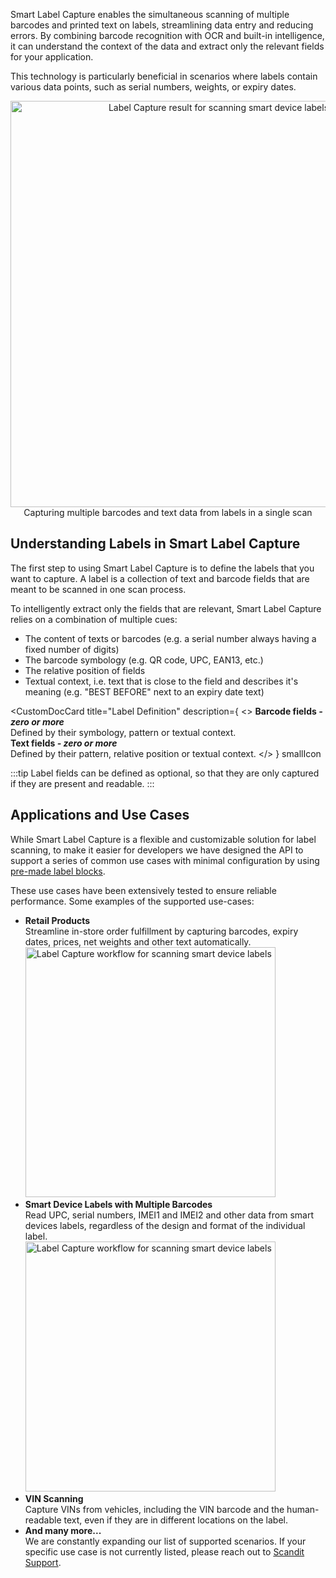 Smart Label Capture enables the simultaneous scanning of multiple barcodes and printed text on labels, streamlining data entry and reducing errors. By combining barcode recognition with OCR and built-in intelligence, it can understand the context of the data and extract only the relevant fields for your application. 

This technology is particularly beneficial in scenarios where labels contain various data points, such as serial numbers, weights, or expiry dates.

<p align="center">
  <img src="/img/batch-scanning/SLC-smart-devices.jpg" width="650px" alt="Label Capture result for scanning smart device labels" />
  <br/>Capturing multiple barcodes and text data from labels in a single scan
</p>

## Understanding Labels in Smart Label Capture

The first step to using Smart Label Capture is to define the labels that you want to capture.
A label is a collection of text and barcode fields that are meant to be scanned in one scan process.

To intelligently extract only the fields that are relevant, Smart Label Capture relies on a combination of multiple cues:

* The content of texts or barcodes (e.g. a serial number always having a fixed number of digits)
* The barcode symbology (e.g. QR code, UPC, EAN13, etc.)
* The relative position of fields
* Textual context, i.e. text that is close to the field and describes it's meaning (e.g. "BEST BEFORE" next to an expiry date text)


<CustomDocCardsWrapper>

<CustomDocCard 
  title="Label Definition" 
  description={
    <>
      <strong>Barcode fields<em> - zero or more</em></strong> 
      <br />
      Defined by their symbology, pattern or textual context.
      <br />
      <strong>Text fields<em> - zero or more</em></strong> 
      <br />
      Defined by their pattern, relative position or textual context.
    </>
  } 
  smallIcon
>
  <div className="icon-wrapper"><LabelCapture/></div>
</CustomDocCard>

</CustomDocCardsWrapper>

:::tip
Label fields can be defined as optional, so that they are only captured if they are present and readable.
:::

## Applications and Use Cases

While Smart Label Capture is a flexible and customizable solution for label scanning, to make it easier for developers we have designed the API to support a series of common use cases with minimal configuration by using [pre-made label blocks](../label-definitions).

These use cases have been extensively tested to ensure reliable performance. Some examples of the supported use-cases:

* <strong>Retail Products</strong>
<br/>Streamline in-store order fulfillment by capturing barcodes, expiry dates, prices, net weights and other text automatically.<br/><img src="/img/batch-scanning/SLC-retail.gif" width="400px" alt="Label Capture workflow for scanning smart device labels" />
* <strong>Smart Device Labels with Multiple Barcodes</strong>
<br/>Read UPC, serial numbers, IMEI1 and IMEI2 and other data from smart devices labels, regardless of the design and format of the individual label.<br/><img src="/img/batch-scanning/SLC-smart-devices.gif" width="400px" alt="Label Capture workflow for scanning smart device labels" />
* <strong>VIN Scanning</strong>
<br/>Capture VINs from vehicles, including the VIN barcode and the human-readable text, even if they are in different locations on the label.<br/>
* <strong>And many more...</strong>
<br/>We are constantly expanding our list of supported scenarios. If your specific use case is not currently listed, please reach out to [Scandit Support](mailto:support@scandit.com).
